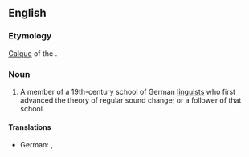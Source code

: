 {{wikipedia}}
==English==

===Etymology===
[[calque|Calque]] of the {{etyl|de|en}} {{term|lang=de|Junggrammatiker}}.

===Noun===
{{en-noun}}

# {{linguistics}} A member of a 19th-century school of German [[linguist]]s who first advanced the theory of regular sound change; or a follower of that school.

====Translations====
{{trans-top|member or follower of the Neogrammarian school}}
* German: {{t|de|Junggrammatiker|m}}, {{t-|de|Junggrammatikerin|f}}
{{trans-mid}}
{{trans-bottom}}